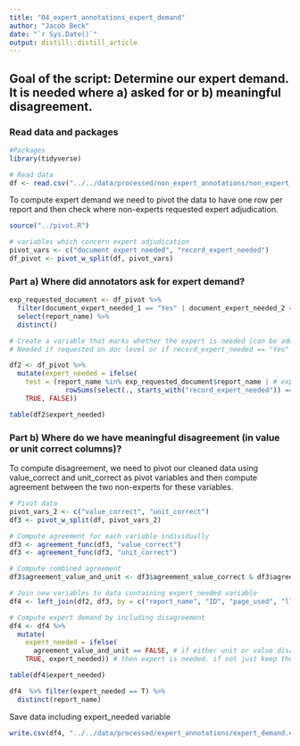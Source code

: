 ```yaml
---
title: "04_expert_annotations_expert_demand"
author: "Jacob Beck"
date: "`r Sys.Date()`"
output: distill::distill_article
---
```


## Goal of the script: Determine our expert demand. It is needed where a) asked for or b) meaningful disagreement.


### Read data and packages

```r
#Packages
library(tidyverse)
```

```r
# Read data
df <- read.csv("../../data/processed/non_expert_annotations/non_expert_annotations_cleaned.csv")
```

To compute expert demand we need to pivot the data to have one row per report and then check where non-experts requested expert adjudication.

```r
source("../pivot.R")

# variables which concern expert adjudication
pivot_vars <- c("document_expert_needed", "record_expert_needed")
df_pivot <- pivot_w_split(df, pivot_vars)
```


### Part a) Where did annotators ask for expert demand?

```r
exp_requested_document <- df_pivot %>%
  filter(document_expert_needed_1 == "Yes" | document_expert_needed_2 == "Yes") %>%
  select(report_name) %>%
  distinct()

# Create a variable that marks whether the expert is needed (can be added with the computed expert demand) 
# Needed if requested on doc level or if record_expert_needed == "Yes"

df2 <- df_pivot %>%
  mutate(expert_needed = ifelse(
    test = (report_name %in% exp_requested_document$report_name | # expert needed if the report name is among the requested ones
              rowSums(select(., starts_with("record_expert_needed")) == "Yes", na.rm = TRUE) > 0), # expert needed if at least one of the record needed cols contains "Yes" 
    TRUE, FALSE))

table(df2$expert_needed)
```


### Part b) Where do we have meaningful disagreement (in value or unit correct columns)?

To compute disagreement, we need to pivot our cleaned data using value_correct and unit_correct as pivot variables and then compute agreement between the two non-experts for these variables. 
```r
# Pivot data
pivot_vars_2 <- c("value_correct", "unit_correct")
df3 <- pivot_w_split(df, pivot_vars_2)

# Compute agreement for each variable individually
df3 <- agreement_func(df3, "value_correct")
df3 <- agreement_func(df3, "unit_correct")

# Compute combined agreement
df3$agreement_value_and_unit <- df3$agreement_value_correct & df3$agreement_unit_correct

# Join new variables to data containing expert_needed variable
df4 <- left_join(df2, df3, by = c("report_name", "ID", "page_used", "llm_year", "llm_scope", "llm_value", "llm_unit", "annotator_ID_1", "annotator_ID_2"))

# Compute expert demand by including disagreement
df4 <- df4 %>%
  mutate(
    expert_needed = ifelse(
      agreement_value_and_unit == FALSE, # if either unit or value disagree
    TRUE, expert_needed)) # then expert is needed. if not just keep the expert needed value from above (to not overwrite existing TRUEs)

table(df4$expert_needed)
```

```r
df4  %>% filter(expert_needed == T) %>% 
  distinct(report_name)
```

Save data including expert_needed variable
```r
write.csv(df4, "../../data/processed/expert_annotations/expert_demand.csv")
```

